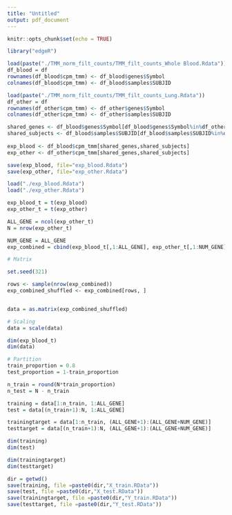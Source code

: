 ```yaml
---
title: "Untitled"
output: pdf_document
---
```


```r
knitr::opts_chunk$set(echo = TRUE)
```


```r
library("edgeR")
```



```r
load(paste("./TMM_norm_filt_counts/TMM_filt_counts_Whole Blood.Rdata"))
df_blood = df
rownames(df_blood$cpm_tmm) <- df_blood$genes$Symbol 
colnames(df_blood$cpm_tmm) <- df_blood$samples$SUBJID

load(paste("./TMM_norm_filt_counts/TMM_filt_counts_Lung.Rdata"))
df_other = df
rownames(df_other$cpm_tmm) <- df_other$genes$Symbol 
colnames(df_other$cpm_tmm) <- df_other$samples$SUBJID
```

```r
shared_genes <- df_blood$genes$Symbol[df_blood$genes$Symbol%in%df_other$genes$Symbol] 
shared_subjects <- df_blood$samples$SUBJID[df_blood$samples$SUBJID%in%df_other$samples$SUBJID]
  
exp_blood <- df_blood$cpm_tmm[shared_genes,shared_subjects] 
exp_other <- df_other$cpm_tmm[shared_genes,shared_subjects] 
```



```r
save(exp_blood, file="exp_blood.Rdata")
save(exp_other, file="exp_other.Rdata")
```

```r
load("./exp_blood.Rdata")
load("./exp_other.Rdata")
```

```r
exp_blood_t = t(exp_blood)
exp_other_t = t(exp_other)
```

```r
ALL_GENE = ncol(exp_other_t)
N = nrow(exp_other_t)
```


```r
NUM_GENE = ALL_GENE
exp_combined = cbind(exp_blood_t[,1:ALL_GENE], exp_other_t[,1:NUM_GENE])
```



```r
# Matrix

set.seed(321)

rows <- sample(nrow(exp_combined))
exp_combined_shuffled <- exp_combined[rows, ]


data = as.matrix(exp_combined_shuffled)

```

```r
# Scaling
data = scale(data)
```

```r
dim(exp_blood_t)
dim(data)
```

```r
# Partition
train_proportion = 0.8
test_proportion = 1-train_proportion

n_train = round(N*train_proportion)
n_test = N - n_train

training = data[1:n_train, 1:ALL_GENE]
test = data[(n_train+1):N, 1:ALL_GENE]

trainingtarget = data[1:n_train, (ALL_GENE+1):(ALL_GENE+NUM_GENE)]
testtarget = data[(n_train+1):N, (ALL_GENE+1):(ALL_GENE+NUM_GENE)]

```

```r
dim(training)
dim(test)

dim(trainingtarget)
dim(testtarget)
```

```r
dir = getwd()
save(training, file =paste0(dir,"X_train.RData"))
save(test, file =paste0(dir,"X_test.RData"))
save(trainingtarget, file =paste0(dir,"Y_train.RData"))
save(testtarget, file =paste0(dir,"Y_test.RData"))
```
























